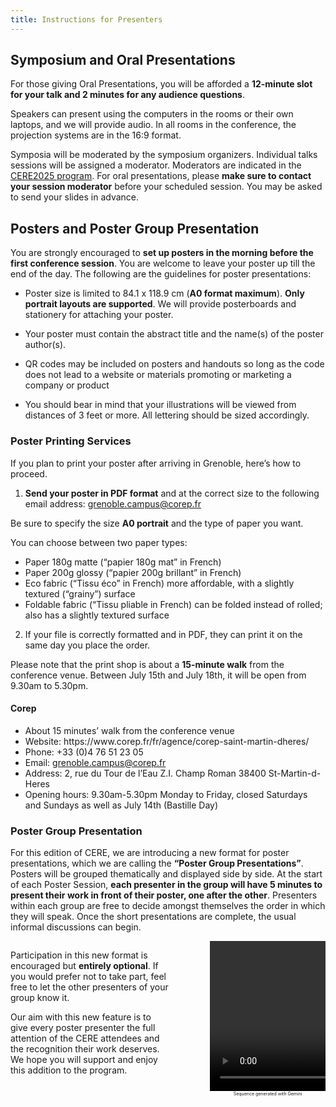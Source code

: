 ```yaml
---
title: Instructions for Presenters
---
```


## Symposium and Oral Presentations

For those giving Oral Presentations, you will be afforded a **12-minute slot for your talk and 2 minutes for any audience questions**.

Speakers can present using the computers in the rooms or their own laptops, and we will provide audio. In all rooms in the conference, the projection systems are in the 16:9 format.

Symposia will be moderated by the symposium organizers. Individual talks sessions will be assigned a moderator. Moderators are indicated in the [CERE2025 program](../program/index.qmd). For oral presentations, please **make sure to contact your session moderator** before your scheduled session. You may be asked to send your slides in advance.

## Posters and Poster Group Presentation

You are strongly encouraged to **set up posters in the morning before the first conference session**. You are welcome to leave your poster up till the end of the day. The following are the guidelines for poster presentations:

- Poster size is limited to 84.1 x 118.9 cm (**A0 format maximum**). **Only portrait layouts are supported**. We will provide posterboards and stationery for attaching your poster.

- Your poster must contain the abstract title and the name(s) of the poster author(s).

- QR codes may be included on posters and handouts so long as the code does not lead to a website or materials promoting or marketing a company or product

- You should bear in mind that your illustrations will be viewed from distances of 3 feet or more. All lettering should be sized accordingly.

### Poster Printing Services

If you plan to print your poster after arriving in Grenoble, here’s how to proceed.

1. **Send your poster in PDF format** and at the correct size to the following email address: [grenoble.campus@corep.fr](mailto:grenoble.campus@corep.fr)

Be sure to specify the size **A0 portrait** and the type of paper you want.

You can choose between two paper types:

- Paper 180g matte ("papier 180g mat" in French)
- Paper 200g glossy ("papier 200g brillant" in French)
- Eco fabric ("Tissu éco" in French) more affordable, with a slightly textured ("grainy") surface
- Foldable fabric ("Tissu pliable in French) can be folded instead of rolled; also has a slightly textured surface

2. If your file is correctly formatted and in PDF, they can print it on the same day you place the order.

Please note that the print shop is about a **15-minute walk** from the conference venue. Between July 15th and July 18th, it will be open from 9.30am to 5.30pm.

#### Corep

- About 15 minutes’ walk from the conference venue
- Website: https://www.corep.fr/fr/agence/corep-saint-martin-dheres/
- Phone: +33 (0)4 76 51 23 05
- Email: [grenoble.campus@corep.fr](mailto:grenoble.campus@corep.fr)
- Address: 2, rue du Tour de l'Eau Z.I. Champ Roman 38400 St-Martin-d-Heres
- Opening hours: 9.30am-5.30pm Monday to Friday, closed Saturdays and Sundays as well as July 14th (Bastille Day)

### Poster Group Presentation

For this edition of CERE, we are introducing a new format for poster presentations, which we are calling the **"Poster Group Presentations"**. Posters will be grouped thematically and displayed side by side. At the start of each Poster Session, **each presenter in the group will have 5 minutes to present their work in front of their poster, one after the other**. Presenters within each group are free to decide amongst themselves the order in which they will speak. Once the short presentations are complete, the usual informal discussions can begin.

:::: {.columns}

::: {.column width="55%"}
Participation in this new format is encouraged but **entirely optional**. If you would prefer not to take part, feel free to let the other presenters of your group know it.

Our aim with this new feature is to give every poster presenter the full attention of the CERE attendees and the recognition their work deserves. We hope you will support and enjoy this addition to the program.
:::

::: {.column width="5%"}
:::

::: {.column width="40%"}
```{=html}
<video width="320" height="240" autoplay loop muted>
  <source src="../assets/poster_group.mp4" type="video/mp4" />
</video>
```
<center>
[Sequence generated with Gemini]{style="font-size: 50%"}
</center>
:::

::::


